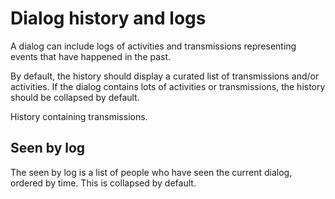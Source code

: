 
<Meta of={DialogHistoryStories} />

# Dialog history and logs

A dialog can include logs of activities and transmissions representing events that have happened in the past.

By default, the history should display a curated list of transmissions and/or activities. If the dialog contains lots of activities or transmissions, the history should be collapsed by default.

<Canvas of={DialogHistoryStories.Default} />

History containing transmissions.

<Canvas of={DialogHistoryStories.Transmissions} />

## Seen by log

The seen by log is a list of people who have seen the current dialog, ordered by time.
This is collapsed by default.

<Canvas of={SeenByLogStories.Collapsible} />
